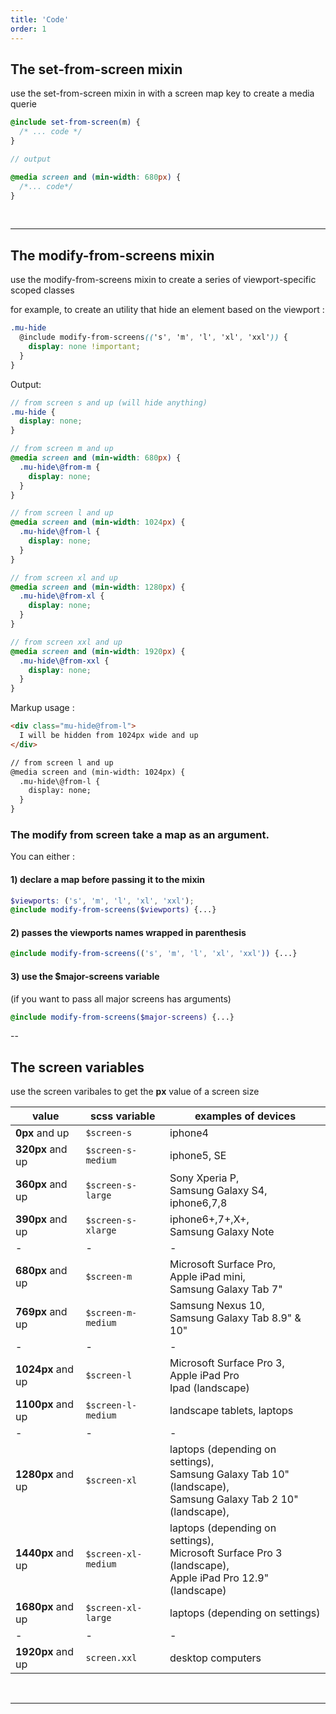 ```yaml
---
title: 'Code'
order: 1
---
```


## The set-from-screen mixin

<HintItem>
  use the set-from-screen mixin in with a screen map key to create a media querie
</HintItem>

```scss
@include set-from-screen(m) {
  /* ... code */
}

// output

@media screen and (min-width: 680px) {
  /*... code*/
}
```

<Preview path="responsive" />

<br />

---

## The modify-from-screens mixin

<HintItem>
  use the modify-from-screens mixin to create a series of viewport-specific scoped classes
</HintItem>

for example, to create an utility that hide an element based on the viewport :

```scss
.mu-hide
  @include modify-from-screens(('s', 'm', 'l', 'xl', 'xxl')) {
    display: none !important;
  }
}
```

Output:

```scss
// from screen s and up (will hide anything)
.mu-hide {
  display: none;
}

// from screen m and up
@media screen and (min-width: 680px) {
  .mu-hide\@from-m {
    display: none;
  }
}

// from screen l and up
@media screen and (min-width: 1024px) {
  .mu-hide\@from-l {
    display: none;
  }
}

// from screen xl and up
@media screen and (min-width: 1280px) {
  .mu-hide\@from-xl {
    display: none;
  }
}

// from screen xxl and up
@media screen and (min-width: 1920px) {
  .mu-hide\@from-xxl {
    display: none;
  }
}
```

Markup usage :

```html
<div class="mu-hide@from-l">
  I will be hidden from 1024px wide and up
</div>

// from screen l and up
@media screen and (min-width: 1024px) {
  .mu-hide\@from-l {
    display: none;
  }
}
```

### The modify from screen **take a map as an argument**.

You can either :

#### 1) declare a map before passing it to the mixin

```scss
$viewports: ('s', 'm', 'l', 'xl', 'xxl');
@include modify-from-screens($viewports) {...}
```

#### 2) passes the viewports names wrapped in parenthesis

```scss
@include modify-from-screens(('s', 'm', 'l', 'xl', 'xxl')) {...}
```

#### 3) use the \$major-screens variable

(if you want to pass all major screens has arguments)

```scss
@include modify-from-screens($major-screens) {...}
```

--

## The screen variables

<HintItem>
use the screen varibales to get the <b>px</b> value of a screen size
</HintItem>

| value      | scss variable      | examples of devices                                                                                                |
| ---------- | ------------------ | ------------------------------------------------------------------------------------------------------------------ |
| **0px** and up  | `$screen-s`   | iphone4                                                                                                        |
| **320px** and up  | `$screen-s-medium`   | iphone5, SE                                                                                                        |
| **360px** and up  | `$screen-s-large` | Sony Xperia P, <br />Samsung Galaxy S4, <br />iphone6,7,8                                                              |
| **390px** and up  | `$screen-s-xlarge`   | iphone6+,7+,X+, <br />Samsung Galaxy Note                                                                            |
| -                 | -                 | -                                                                                                                  |
| **680px** and up  | `$screen-m`        | Microsoft Surface Pro, <br />Apple iPad mini, <br />Samsung Galaxy Tab 7"                                                                                                                  |
| **769px** and up  | `$screen-m-medium`   | Samsung Nexus 10, <br />Samsung Galaxy Tab 8.9" & 10"   |                              
| -                 | -                 | -                                                                                                                  |
| **1024px** and up | `$screen-l`        | Microsoft Surface Pro 3, <br />Apple iPad Pro<br />Ipad (landscape)    
| **1100px** and up | `$screen-l-medium`        | landscape tablets, laptops                                                                                     |
| -                 | -                 | -                                                                                                                  |
| **1280px** and up | `$screen-xl`   | laptops (depending on settings), <br />Samsung Galaxy Tab 10" (landscape), <br />Samsung Galaxy Tab 2 10" (landscape), |
| **1440px** and up | `$screen-xl-medium` | laptops (depending on settings), <br />Microsoft Surface Pro 3 (landscape), <br />Apple iPad Pro 12.9" (landscape)     |
| **1680px** and up | `$screen-xl-large`   | laptops (depending on settings)                                                                                  |
| -                 | -                 | -                                                                                                                  |
| **1920px** and up | `screen.xxl`       | desktop computers                                                                                                  |
<br />

---
